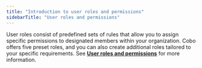 ```yaml
---
title: "Introduction to user roles and permissions"
sidebarTitle: "User roles and permissions"
---
```


User roles consist of predefined sets of rules that allow you to assign specific permissions to designated members within your organization. Cobo offers five preset roles, and you can also create additional roles tailored to your specific requirements. See [**User roles and permissions**](/portal/organization/roles-and-permissions) for more information.
